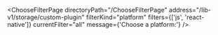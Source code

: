 

<ChooseFilterPage
  directoryPath="/ChooseFilterPage"
  address="/lib-v1/storage/custom-plugin"
  filterKind="platform"
  filters={['js', 'react-native']}
  currentFilter="all"
  message={'Choose a platform:'}
/>
